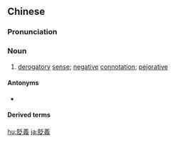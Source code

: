 {{also|贬义}}
==Chinese==
{{zh-forms|s=贬义}}

===Pronunciation===
{{zh-pron
|m=biǎnyì
|c=bin2 ji6
|ma=Zh-bianyì.ogg
|cat=n
}}

===Noun===
{{zh-noun}}

# [[derogatory]] [[sense]]; [[negative]] [[connotation]]; [[pejorative]]

====Antonyms====
* {{zh-l|褒義}}

====Derived terms====
{{zh-der|貶義詞}}

{{zh-cat|Advanced|Linguistics}}

[[hu:貶義]]
[[ja:貶義]]